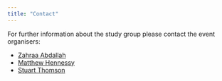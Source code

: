 ```yaml
---
title: "Contact"
---
```


For further information about the study group please contact the event organisers:

* [Zahraa Abdallah](zahraa.abdallah@bristol.ac.uk)
* [Matthew Hennessy](matthew.hennessy@bristol.ac.uk)
* [Stuart Thomson](stuart.thomson@bristol.ac.uk)